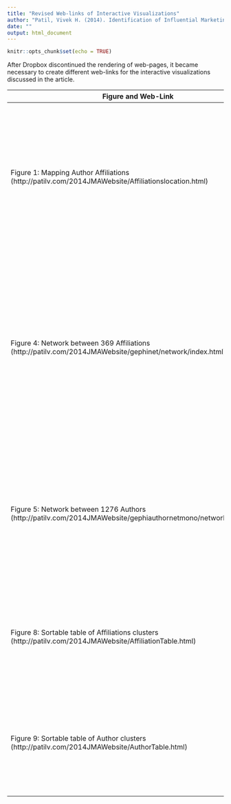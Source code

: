 ```yaml
---
title: "Revised Web-links of Interactive Visualizations"
author: "Patil, Vivek H. (2014). Identification of Influential Marketing Scholars and their Institutions Using Social Network Analysis, Journal of Marketing Analytics, 2 (4), 239-249."
date: ""
output: html_document
---
```


```r
knitr::opts_chunk$set(echo = TRUE)
```

After Dropbox discontinued the rendering of web-pages, it became necessary to create different web-links for the interactive visualizations discussed in the article.

| Figure and Web-Link        | Description          |
| --------------------------- |:-------------------------------------------- |
| Figure 1: Mapping Author Affiliations (http://patilv.com/2014JMAWebsite/Affiliationslocation.html)| Permits a reader to hover over a world map to identify the name of an institution, the country, and number of mentions it had in the 4 journals. Markers are sized based on the number of mentions. | 
| Figure 4: Network between 369 Affiliations (http://patilv.com/2014JMAWebsite/gephinet/network/index.html)| Nodes are colored based on the country the affiliation is in and they are sized based on the number of connections to it. A reader could select a particular node to visualize the network of that institution. They can also search by names of institutions.      | 
| Figure 5: Network between 1276 Authors (http://patilv.com/2014JMAWebsite/gephiauthornetmono/network/index.html) | Nodes are sized based on the number of connections to it. A reader could select a particular node to visualize the network of that author. They can also search by names of authors.      | 
|Figure 8: Sortable table of Affiliations clusters (http://patilv.com/2014JMAWebsite/AffiliationTable.html) | List of affiliations can be sorted either alphabetically or by the cluster number (1 being most influential and 3 being least).|
|Figure 9: Sortable table of Author clusters (http://patilv.com/2014JMAWebsite/AuthorTable.html)|List of authors can be sorted either alphabetically or by the cluster number (1 being most influential and 3 being least).|
